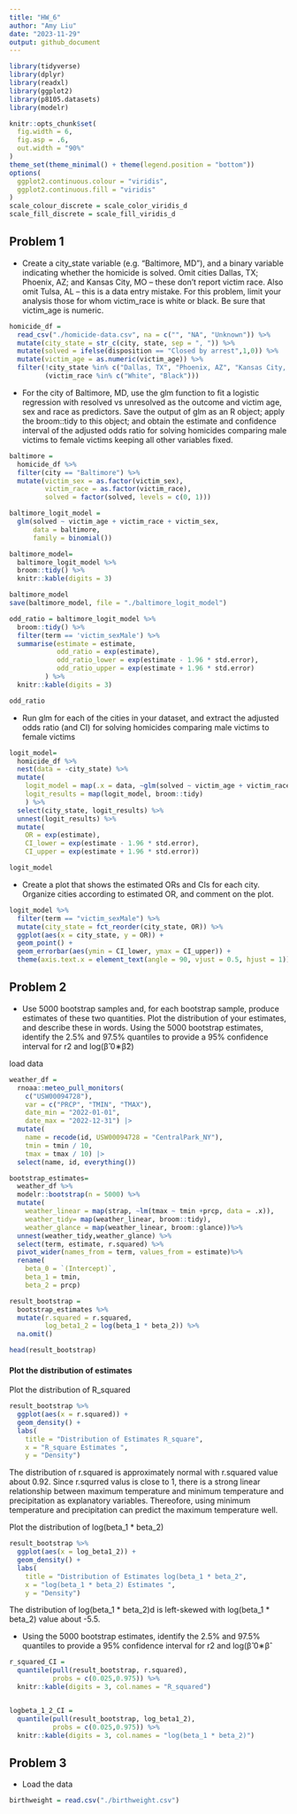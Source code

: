 ```yaml
---
title: "HW_6"
author: "Amy Liu"
date: "2023-11-29"
output: github_document
---
```


```r
library(tidyverse)
library(dplyr)
library(readxl)
library(ggplot2)
library(p8105.datasets)
library(modelr)

knitr::opts_chunk$set(
  fig.width = 6,
  fig.asp = .6,
  out.width = "90%"
)
theme_set(theme_minimal() + theme(legend.position = "bottom"))
options(
  ggplot2.continuous.colour = "viridis",
  ggplot2.continuous.fill = "viridis"
)
scale_colour_discrete = scale_color_viridis_d
scale_fill_discrete = scale_fill_viridis_d
```

## Problem 1
* Create a city_state variable (e.g. “Baltimore, MD”), and a binary variable indicating whether the homicide is solved. Omit cities Dallas, TX; Phoenix, AZ; and Kansas City, MO – these don’t report victim race. Also omit Tulsa, AL – this is a data entry mistake. For this problem, limit your analysis those for whom victim_race is white or black. Be sure that victim_age is numeric.

```r
homicide_df = 
  read_csv("./homicide-data.csv", na = c("", "NA", "Unknown")) %>% 
  mutate(city_state = str_c(city, state, sep = ", ")) %>% 
  mutate(solved = ifelse(disposition == "Closed by arrest",1,0)) %>% 
  mutate(victim_age = as.numeric(victim_age)) %>% 
  filter(!city_state %in% c("Dallas, TX", "Phoenix, AZ", "Kansas City, MO","Tulsa, AL"), 
         (victim_race %in% c("White", "Black")))
```

* For the city of Baltimore, MD, use the glm function to fit a logistic regression with resolved vs unresolved as the outcome and victim age, sex and race as predictors. Save the output of glm as an R object; apply the broom::tidy to this object; and obtain the estimate and confidence interval of the adjusted odds ratio for solving homicides comparing male victims to female victims keeping all other variables fixed.

```r
baltimore = 
  homicide_df %>% 
  filter(city == "Baltimore") %>% 
  mutate(victim_sex = as.factor(victim_sex),
         victim_race = as.factor(victim_race),
         solved = factor(solved, levels = c(0, 1)))

baltimore_logit_model = 
  glm(solved ~ victim_age + victim_race + victim_sex,
      data = baltimore, 
      family = binomial())

baltimore_model=
  baltimore_logit_model %>% 
  broom::tidy() %>% 
  knitr::kable(digits = 3)

baltimore_model
save(baltimore_model, file = "./baltimore_logit_model")

odd_ratio = baltimore_logit_model %>% 
  broom::tidy() %>% 
  filter(term == 'victim_sexMale') %>% 
  summarise(estimate = estimate,
            odd_ratio = exp(estimate),
            odd_ratio_lower = exp(estimate - 1.96 * std.error),
            odd_ratio_upper = exp(estimate + 1.96 * std.error)
         ) %>% 
  knitr::kable(digits = 3)

odd_ratio

```
* Run glm for each of the cities in your dataset, and extract the adjusted odds ratio (and CI) for solving homicides comparing male victims to female victims

```r
logit_model= 
  homicide_df %>% 
  nest(data = -city_state) %>% 
  mutate(
    logit_model = map(.x = data, ~glm(solved ~ victim_age + victim_race + victim_sex, data = .x, family = binomial())),
    logit_results = map(logit_model, broom::tidy)
    ) %>%
  select(city_state, logit_results) %>% 
  unnest(logit_results) %>% 
  mutate(
    OR = exp(estimate),
    CI_lower = exp(estimate - 1.96 * std.error),
    CI_upper = exp(estimate + 1.96 * std.error))

logit_model
```

* Create a plot that shows the estimated ORs and CIs for each city. Organize cities according to estimated OR, and comment on the plot.

```r
logit_model %>% 
  filter(term == "victim_sexMale") %>% 
  mutate(city_state = fct_reorder(city_state, OR)) %>% 
  ggplot(aes(x = city_state, y = OR)) +
  geom_point() + 
  geom_errorbar(aes(ymin = CI_lower, ymax = CI_upper)) + 
  theme(axis.text.x = element_text(angle = 90, vjust = 0.5, hjust = 1))
```

## Problem 2

* Use 5000 bootstrap samples and, for each bootstrap sample, produce estimates of these two quantities. Plot the distribution of your estimates, and describe these in words. Using the 5000 bootstrap estimates, identify the 2.5% and 97.5% quantiles to provide a 95% confidence interval for r2 and log(β̂ 0∗β̂2)

load data

```r
weather_df = 
  rnoaa::meteo_pull_monitors(
    c("USW00094728"),
    var = c("PRCP", "TMIN", "TMAX"), 
    date_min = "2022-01-01",
    date_max = "2022-12-31") |>
  mutate(
    name = recode(id, USW00094728 = "CentralPark_NY"),
    tmin = tmin / 10,
    tmax = tmax / 10) |>
  select(name, id, everything())
```

```r
bootstrap_estimates=
  weather_df %>% 
  modelr::bootstrap(n = 5000) %>% 
  mutate(
    weather_linear = map(strap, ~lm(tmax ~ tmin +prcp, data = .x)),
    weather_tidy= map(weather_linear, broom::tidy),
    weather_glance = map(weather_linear, broom::glance))%>%
  unnest(weather_tidy,weather_glance) %>% 
  select(term, estimate, r.squared) %>% 
  pivot_wider(names_from = term, values_from = estimate)%>%
  rename(
    beta_0 = `(Intercept)`,
    beta_1 = tmin,
    beta_2 = prcp)

result_bootstrap = 
  bootstrap_estimates %>% 
  mutate(r.squared = r.squared,
         log_beta1_2 = log(beta_1 * beta_2)) %>%
  na.omit()

head(result_bootstrap)
```

#### Plot the distribution of estimates

Plot the distribution of R_squared 

```r
result_bootstrap %>% 
  ggplot(aes(x = r.squared)) + 
  geom_density() +
  labs(
    title = "Distribution of Estimates R_square",
    x = "R_square Estimates ",
    y = "Density")
```

The distribution of r.squared is approximately normal with r.squared value about 0.92. Since r.squrred valus is close to 1, there is a strong linear relationship between maximum temperature and minimum temperature and precipitation as explanatory variables. Thereofore, using minimum temperature and precipitation can predict the maximum temperature well. 

Plot the distribution of log(beta_1 * beta_2)

```r
result_bootstrap %>% 
  ggplot(aes(x = log_beta1_2)) + 
  geom_density() +
  labs(
    title = "Distribution of Estimates log(beta_1 * beta_2",
    x = "log(beta_1 * beta_2) Estimates ",
    y = "Density")
```

The distribution of log(beta_1 * beta_2)d is left-skewed with log(beta_1 * beta_2) value about -5.5. 

* Using the 5000 bootstrap estimates, identify the 2.5% and 97.5% quantiles to provide a 95% confidence interval for r2 and log(β̂ 0∗β̂

```r
r_squared_CI = 
  quantile(pull(result_bootstrap, r.squared),
           probs = c(0.025,0.975)) %>%
  knitr::kable(digits = 3, col.names = "R_squared")


logbeta_1_2_CI = 
  quantile(pull(result_bootstrap, log_beta1_2),
           probs = c(0.025,0.975)) %>%
  knitr::kable(digits = 3, col.names = "log(beta_1 * beta_2)")
```

## Problem 3

* Load the data

```r
birthweight = read.csv("./birthweight.csv")
```



